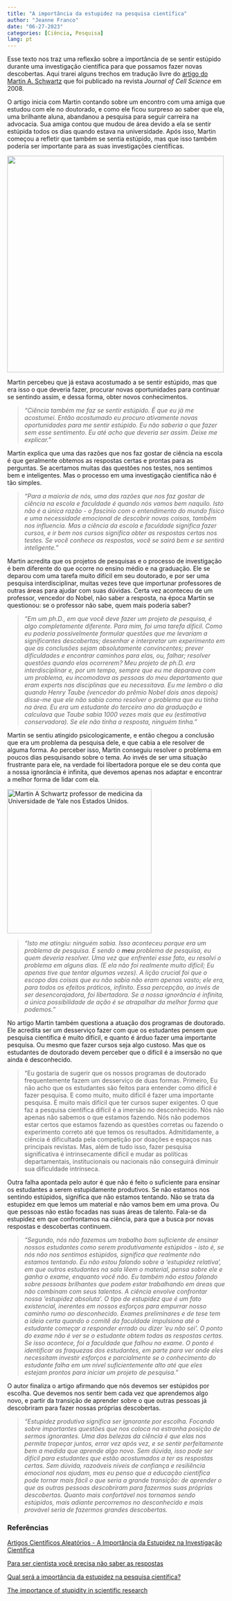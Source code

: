 ---
title: "A importância da estupidez na pesquisa científica"
author: "Jeanne Franco"
date: "06-27-2023"
categories: [Ciência, Pesquisa]
lang: pt
---

Esse texto nos traz uma reflexão sobre a importância de se sentir estúpido durante uma investigação científica para que possamos fazer novas descobertas. Aqui trarei alguns trechos em tradução livre do [artigo do Martin A. Schwartz](https://journals.biologists.com/jcs/article/121/11/1771/30038/The-importance-of-stupidity-in-scientific-research) que foi publicado na revista *Journal of Cell Science* em 2008.

O artigo inicia com Martin contando sobre um encontro com uma amiga que estudou com ele no doutorado, e como ele ficou surpreso ao saber que ela, uma brilhante aluna, abandanou a pesquisa para seguir carreira na advocacia. Sua amiga contou que mudou de área devido a ela se sentir estúpida todos os dias quando estava na universidade. Após isso, Martin começou a refletir que também se sentia estúpido, mas que isso também poderia ser importante para as suas investigações científicas.

[![](images/duvidas.png){fig-align="center" width="500"}](https://www.portugues.com.br/gramatica/cinco-duvidas-lingua-portuguesa.html)

Martin percebeu que já estava acostumado a se sentir estúpido, mas que era isso o que deveria fazer, procurar novas oportunidades para continuar se sentindo assim, e dessa forma, obter novos conhecimentos.

> *"Ciência também me faz se sentir estúpido. É que eu já me acostumei. Então acostumado eu procuro ativamente novas oportunidades para me sentir estúpido. Eu não saberia o que fazer sem esse sentimento. Eu até acho que deveria ser assim. Deixe me explicar."*

Martin explica que uma das razões que nos faz gostar de ciência na escola é que geralmente obtemos as respostas certas e prontas para as perguntas. Se acertamos muitas das questões nos testes, nos sentimos bem e inteligentes. Mas o processo em uma investigação científica não é tão simples.

> *"Para a maioria de nós, uma das razões que nos faz gostar de ciência na escola e faculdade é quando nós vamos bem naquilo. Isto não é a única razão - o fascínio com o entendimento do mundo físico e uma necessidade emocional de descobrir novas coisas, também nos influencia. Mas a ciência da escola e faculdade significa fazer cursos, e ir bem nos cursos significa obter as respostas certas nos testes. Se você conhece as respostas, você se sairá bem e se sentirá inteligente."*

Martin acredita que os projetos de pesquisas e o processo de investigação é bem diferente do que ocorre no ensino médio e na graduação. Ele se deparou com uma tarefa muito difícil em seu doutorado, e por ser uma pesquisa interdisciplinar, muitas vezes teve que importunar professores de outras áreas para ajudar com suas dúvidas. Certa vez aconteceu de um professor, vencedor do Nobel, não saber a resposta, na época Martin se questionou: se o professor não sabe, quem mais poderia saber?

> *"Em um ph.D., em que você deve fazer um projeto de pesquisa, é algo completamente diferente. Para mim, foi uma tarefa difícil. Como eu poderia possivelmente formular questões que me levariam a significantes descobertas; desenhar e interpretar um experimento em que as conclusões sejam absolutamente convincentes; prever dificuldades e encontrar caminhos para elas, ou, falhar; resolver questões quando elas ocorrerem? Meu projeto de ph.D. era interdisciplinar e, por um tempo, sempre que eu me deparava com um problema, eu incomodava as pessoas do meu departamento que eram experts nas disciplinas que eu necessitava. Eu me lembro o dia quando Henry Taube (vencedor do prêmio Nobel dois anos depois) disse-me que ele não sabia como resolver o problema que eu tinha na área. Eu era um estudante do terceiro ano da graduação e calculava que Taube sabia 1000 vezes mais que eu (estimativa conservadora). Se ele não tinha a resposta, ninguém tinha."*

Martin se sentiu atingido psicologicamente, e então chegou a conclusão que era um problema da pesquisa dele, e que cabia a ele resolver de alguma forma. Ao perceber isso, Martin conseguiu resolver o problema em poucos dias pesquisando sobre o tema. Ao invés de ser uma situação frustrante para ele, na verdade foi libertadora porque ele se deu conta que a nossa ignorância é infinita, que devemos apenas nos adaptar e encontrar a melhor forma de lidar com ela.

[![Martin A Schwartz professor de medicina da Universidade de Yale nos Estados Unidos.](images/87854d6b-36c4-4a99-8cd8-bed9b95d770f-01.jpg){fig-align="center" width="333"}](https://medicine.yale.edu/profile/martin-schwartz/)

> *"Isto me atingiu: ninguém sabia. Isso aconteceu porque era um problema de pesquisa. E sendo o **meu** problema de pesquisa, eu quem deveria resolver. Uma vez que enfrentei esse fato, eu resolvi o problema em alguns dias. (E ela não foi realmente muito difícil; Eu apenas tive que tentar algumas vezes). A lição crucial foi que o escopo das coisas que eu não sabia não eram apenas vasto; ele era, para todos os efeitos práticos, infinito. Essa percepção, ao invés de ser desencorajadora, foi libertadora. Se a nossa ignorância é infinita, a única possibilidade de ação é se atrapalhar da melhor forma que podemos."*

No artigo Martin também questiona a atuação dos programas de doutorado. Ele acredita ser um desserviço fazer com que os estudantes pensem que pesquisa científica é muito difícil, e quanto é árduo fazer uma importante pesquisa. Ou mesmo que fazer cursos seja algo custoso. Mas que os estudantes de doutorado devem perceber que o difícil é a imsersão no que ainda é desconhecido.

> "Eu gostaria de sugerir que os nossos programas de doutorado frequentemente fazem um desserviço de duas formas. Primeiro, Eu não acho que os estudantes são feitos para entender como difícil é fazer pesquisa. E como muito, muito difícil é fazer uma importante pesquisa. É muito mais difícil que ter cursos super exigentes. O que faz a pesquisa científica difícil é a imersão no desconhecido. Nós não apenas não sabemos o que estamos fazendo. Nós não podemos estar certos que estamos fazendo as questões corretas ou fazendo o experimento correto até que temos os resultados. Admitidamente, a ciência é dificultada pela competição por doações e espaços nas principais revistas. Mas, além de tudo isso, fazer pesquisa significativa é intrinsecamente difícil e mudar as políticas departamentais, institucionais ou nacionais não conseguirá diminuir sua dificuldade intrínseca.

Outra falha apontada pelo autor é que não é feito o suficiente para ensinar os estudantes a serem estupidamente produtivos. Se não estamos nos sentindo estúpidos, significa que não estamos tentando. Não se trata da estupidez em que lemos um material e não vamos bem em uma prova. Ou que pessoas não estão focadas nas suas áreas de talento. Fala-se da estupidez em que confrontamos na ciência, para que a busca por novas respostas e descobertas continuem.

> *"Segundo, nós não fazemos um trabalho bom suficiente de ensinar nossos estudantes como serem produtivamente estúpidos - isto é, se nós não nos sentimos estúpidos, significa que realmente não estamos tentando. Eu não estou falando sobre a 'estupidez relativa', em que outros estudantes na sala lêem o material, pensa sobre ele e ganha o exame, enquanto você não. Eu também não estou falando sobre pessoas brilhantes que podem estar trabalhando em áreas que não combinam com seus talentos. A ciência envolve confrontar nossa 'estupidez absoluta'. O tipo de estupidez que é um fato existencial, inerentes em nossos esforços para empurrar nosso caminho rumo ao desconhecido. Exames preliminares e de tese tem a ideia certa quando o comitê da faculdade impulsiona até o estudante começar a responder errado ou dizer 'eu não sei'. O ponto do exame não é ver se o estudante obtem todas as respostas certas. Se isso acontece, foi a faculdade que falhou no exame. O ponto é identificar as fraquezas dos estudantes, em parte para ver onde eles necessitam investir esforços e parcialmente se o conhecimento do estudante falha em um nível suficientemente alto até que eles estejam prontos para iniciar um projeto de pesquisa."*

O autor finaliza o artigo afirmando que nós devemos ser estúpidos por escolha. Que devemos nos sentir bem cada vez que aprendemos algo novo, e partir da transição de aprender sobre o que outras pessoas já descobriram para fazer nossas próprias descobertas.

> *"Estupidez produtiva significa ser ignorante por escolha. Focando sobre importantes questões que nos coloca na estranha posição de sermos ignorantes. Uma das belezas da ciência é que elas nos permite tropeçar juntos, errar vez após vez, e se sentir perfeitamente bem a medida que aprende algo novo. Sem dúvida, isso pode ser difícil para estudantes que estão acostumados a ter as respostas certas. Sem dúvida, razoáveis níveis de confiança e resiliência emocional nos ajudam, mas eu penso que a educação científica pode tornar mais fácil o que seria a grande transição: de aprender o que as outras pessoas descobriram para fazermos suas próprias descobertas. Quanto mais confortável nos tornamos sendo estúpidos, mais adiante percorremos no desconhecido e mais provável seria de fazermos grandes descobertas.*

### Referências

[Artigos Científicos Aleatórios - A Importância da Estupidez na Investigação Científica](https://steemit.com/science/@legman/portuguese-version-artigos-cientificos-aleatorios-a-importancia-da-estupidez-na-investigacao-cientifica)

[Para ser cientista você precisa não saber as respostas](http://www2.uesb.br/galapagos/2020/09/02/para-ser-cientista-voce-precisa-nao-saber-as-respostas/)

[Qual será a importância da estupidez na pesquisa científica?](https://darwinianas.com/2019/10/01/qual-sera-a-importancia-da-estupidez-na-pesquisa-cientifica/)

[The importance of stupidity in scientific research](https://journals.biologists.com/jcs/article/121/11/1771/30038/The-importance-of-stupidity-in-scientific-research)

[\
]{.underline}

